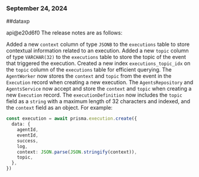 ### September 24, 2024
##dataxp

api@e20d6f0
The release notes are as follows:

Added a new `context` column of type `JSONB` to the `executions` table to store contextual information related to an execution. Added a new `topic` column of type `VARCHAR(32)` to the `executions` table to store the topic of the event that triggered the execution. Created a new index `executions_topic_idx` on the `topic` column of the `executions` table for efficient querying. The `AgentWorker` now stores the `context` and `topic` from the event in the `Execution` record when creating a new execution. The `AgentsRepository` and `AgentsService` now accept and store the `context` and `topic` when creating a new `Execution` record. The `executionDefinition` now includes the `topic` field as a `string` with a maximum length of 32 characters and indexed, and the `context` field as an object. For example:

```typescript
const execution = await prisma.execution.create({
  data: {
    agentId,
    eventId,
    success,
    log,
    context: JSON.parse(JSON.stringify(context)),
    topic,
  },
})
```
